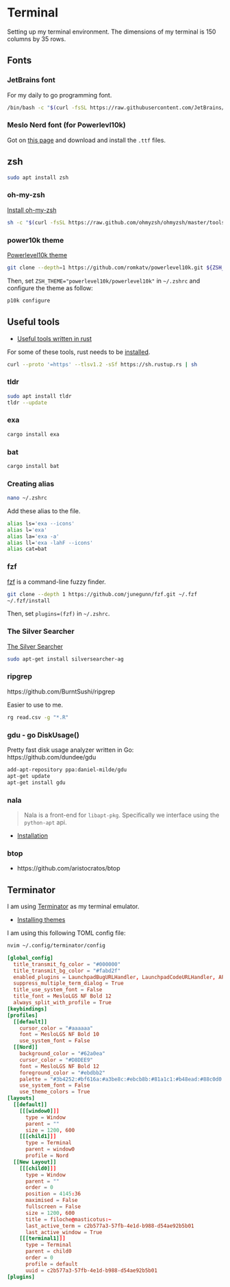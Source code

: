 # Terminal

Setting up my terminal environment. The dimensions of my terminal is 150 columns by 35 rows.

## Fonts

### JetBrains font

For my daily to go programming font.

```bash
/bin/bash -c "$(curl -fsSL https://raw.githubusercontent.com/JetBrains/JetBrainsMono/master/install_manual.sh)"
```
### Meslo Nerd font (for Powerlevl10k)

Got on [this page](https://github.com/romkatv/powerlevel10k/blob/master/font.md) and download and install the `.ttf` files.

## zsh

```bash
sudo apt install zsh
```

### oh-my-zsh

[Install oh-my-zsh](https://ohmyz.sh/#install)

```bash
sh -c "$(curl -fsSL https://raw.github.com/ohmyzsh/ohmyzsh/master/tools/install.sh)"
```

### power10k theme

[Powerlevel10k theme](https://github.com/romkatv/powerlevel10k)

```bash
git clone --depth=1 https://github.com/romkatv/powerlevel10k.git ${ZSH_CUSTOM:-$HOME/.oh-my-zsh/custom}/themes/powerlevel10k
```
Then, set `ZSH_THEME="powerlevel10k/powerlevel10k"` in `~/.zshrc` and configure the theme as follow:

```bash
p10k configure
```

## Useful tools

- [Useful tools written in rust](https://zaiste.net/posts/shell-commands-rust/)

For some of these tools, rust needs to be [installed](https://www.rust-lang.org/tools/install).

```bash
curl --proto '=https' --tlsv1.2 -sSf https://sh.rustup.rs | sh
```

### tldr

```bash
sudo apt install tldr
tldr --update
```

### exa

```bash
cargo install exa 
```

### bat

```bash
cargo install bat 
```

### Creating alias

```bash
nano ~/.zshrc 
```

Add these alias to the file.

```bash
alias ls='exa --icons'
alias l='exa'
alias la='exa -a'
alias ll='exa -lahF --icons'
alias cat=bat
```

### fzf

[fzf](https://github.com/junegunn/fzf) is a command-line fuzzy finder.

```bash
git clone --depth 1 https://github.com/junegunn/fzf.git ~/.fzf
~/.fzf/install
```

Then, set `plugins=(fzf)` in `~/.zshrc`.

### The Silver Searcher

[The Silver Searcher](https://github.com/ggreer/the_silver_searcher)

```bash
sudo apt-get install silversearcher-ag
```

### ripgrep

https://github.com/BurntSushi/ripgrep

Easier to use to me.

```bash
rg read.csv -g "*.R"
```
### gdu - go DiskUsage()

Pretty fast disk usage analyzer written in Go: https://github.com/dundee/gdu

```bash
add-apt-repository ppa:daniel-milde/gdu
apt-get update
apt-get install gdu
```

### nala

> Nala is a front-end for `libapt-pkg`. Specifically we interface using the `python-apt` api.

- [Installation](https://github.com/volitank/nala)

### btop

- https://github.com/aristocratos/btop

## Terminator

I am using [Terminator](https://terminator-gtk3.readthedocs.io/en/latest/) as my terminal emulator.

- [Installing themes](https://github.com/EliverLara/terminator-themes)

I am using this following TOML config file:

```bash
nvim ~/.config/terminator/config 
```

```toml
[global_config]
  title_transmit_fg_color = "#000000"
  title_transmit_bg_color = "#fabd2f"
  enabled_plugins = LaunchpadBugURLHandler, LaunchpadCodeURLHandler, APTURLHandler, TerminatorThemes
  suppress_multiple_term_dialog = True
  title_use_system_font = False
  title_font = MesloLGS NF Bold 12
  always_split_with_profile = True
[keybindings]
[profiles]
  [[default]]
    cursor_color = "#aaaaaa"
    font = MesloLGS NF Bold 10
    use_system_font = False
  [[Nord]]
    background_color = "#62a0ea"
    cursor_color = "#D8DEE9"
    font = MesloLGS NF Bold 12
    foreground_color = "#ebdbb2"
    palette = "#3b4252:#bf616a:#a3be8c:#ebcb8b:#81a1c1:#b48ead:#88c0d0:#e5e9f0:#4c566a:#bf616a:#a3be8c:#ebcb8b:#81a1c1:#b48ead:#8fbcbb:#eceff4"
    use_system_font = False
    use_theme_colors = True
[layouts]
  [[default]]
    [[[window0]]]
      type = Window
      parent = ""
      size = 1200, 600
    [[[child1]]]
      type = Terminal
      parent = window0
      profile = Nord
  [[New Layout]]
    [[[child0]]]
      type = Window
      parent = ""
      order = 0
      position = 4145:36
      maximised = False
      fullscreen = False
      size = 1200, 600
      title = filoche@masticotus:~
      last_active_term = c2b577a3-57fb-4e1d-b988-d54ae92b5b01
      last_active_window = True
    [[[terminal1]]]
      type = Terminal
      parent = child0
      order = 0
      profile = default
      uuid = c2b577a3-57fb-4e1d-b988-d54ae92b5b01
[plugins]
```
